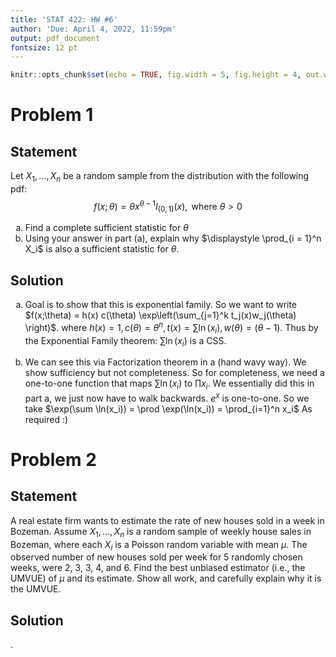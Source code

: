 ```yaml
---
title: 'STAT 422: HW #6'
author: 'Due: April 4, 2022, 11:59pm'
output: pdf_document
fontsize: 12 pt
---
```


```r
knitr::opts_chunk$set(echo = TRUE, fig.width = 5, fig.height = 4, out.width = "0.45\\linewidth", fig.align = "center")
```

# Problem 1
## Statement
Let $X_1,...,X_n$ be a random sample from the distribution with the following pdf: $$f(x;\theta) = \theta x^{\theta -1}I_{(0,1)}(x), \text{ where } \theta > 0$$

  a. Find a complete sufficient statistic for $\theta$  
  b. Using your answer in part (a), explain why $\displaystyle \prod_{i = 1}^n X_i$ is also a sufficient statistic for $\theta$. 
   
## Solution

a. Goal is to show that this is exponential family. 
So we want to write $f(x;\theta) = h(x) c(\theta) \exp\left(\sum_{j=1}^k t_j(x)w_j(\theta) \right)$.
\begin{align*}
f(x;\theta) &= \prod_{i=1}^n \theta x_i^{\theta -1} \\
&= \prod_{i=1}^n \theta \exp\left( (\theta -1) \ln(x_i) \right) \\
&= \theta^n \exp\left( \sum_{i=1}^n \ln(x_i)(\theta - 1) \right) \\
\end{align*}
where $h(x) = 1, c(\theta) = \theta^n, t(x) = \sum \ln(x_i), w(\theta) = (\theta -1)$.
Thus by the Exponential Family theorem: $\sum \ln(x_i)$ is a CSS.

b. We can see this via Factorization theorem in a (hand wavy way). We show sufficiency but not completeness. So for completeness, we need a one-to-one function that maps $\sum \ln(x_i)$ to $\prod x_i$.
We essentially did this in part a, we just now have to walk backwards. 
$e^x$ is one-to-one. So we take $\exp(\sum \ln(x_i)) = \prod \exp(\ln(x_i)) = \prod_{i=1}^n x_i$
As required :)






# Problem 2
## Statement

A real estate firm wants to estimate the rate of new houses sold in a week in Bozeman. Assume $X_1,...,X_n$ is a random sample of weekly house sales in Bozeman, where each $X_i$ is a Poisson random variable with mean $\mu$. The observed number of new houses sold per week for 5 randomly chosen weeks, were 2, 3, 3, 4, and 6. Find the best unbiased estimator (i.e., the UMVUE) of $\mu$ and its estimate. Show all work, and carefully explain why it is the UMVUE.    

## Solution
. 




    


  